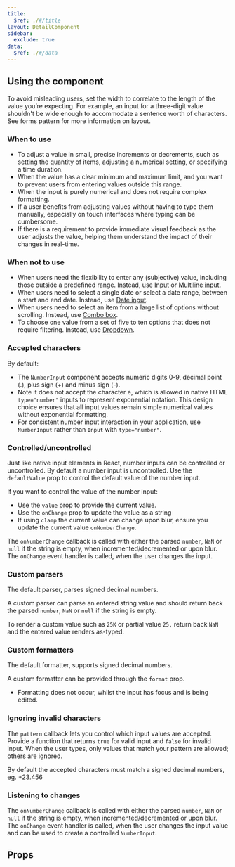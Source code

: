 ```yaml
---
title:
  $ref: ./#/title
layout: DetailComponent
sidebar:
  exclude: true
data:
  $ref: ./#/data
---
```


## Using the component

To avoid misleading users, set the width to correlate to the length of the value you’re expecting. For example, an input for a three-digit value shouldn't be wide enough to accommodate a sentence worth of characters. See forms pattern for more information on layout.

### When to use

- To adjust a value in small, precise increments or decrements, such as setting the quantity of items, adjusting a numerical setting, or specifying a time duration.
- When the value has a clear minimum and maximum limit, and you want to prevent users from entering values outside this range.
- When the input is purely numerical and does not require complex formatting.
- If a user benefits from adjusting values without having to type them manually, especially on touch interfaces where typing can be cumbersome.
- If there is a requirement to provide immediate visual feedback as the user adjusts the value, helping them understand the impact of their changes in real-time.

### When not to use

- When users need the flexibility to enter any (subjective) value, including those outside a predefined range. Instead, use [Input](/salt/components/input) or [Multiline input](/salt/components/multiline-input).
- When users need to select a single date or select a date range, between a start and end date. Instead, use [Date input](/salt/components/date-input).
- When users need to select an item from a large list of options without scrolling. Instead, use [Combo box](/salt/components/combo-box).
- To choose one value from a set of five to ten options that does not require filtering. Instead, use [Dropdown](/salt/components/dropdown).

### Accepted characters

By default:

- The `NumberInput` component accepts numeric digits 0-9, decimal point (.), plus sign (+) and minus sign (-).
- Note it does not accept the character e, which is allowed in native HTML `type="number"` inputs to represent exponential notation. This design choice ensures that all input values remain simple numerical values without exponential formatting.
- For consistent number input interaction in your application, use `NumberInput` rather than `Input` with `type="number"`.

### Controlled/uncontrolled

Just like native input elements in React, number inputs can be controlled or uncontrolled. By default a number input is uncontrolled. Use the `defaultValue` prop to control the default value of the number input.

If you want to control the value of the number input:

- Use the `value` prop to provide the current value.
- Use the `onChange` prop to update the value as a string
- If using `clamp` the current value can change upon blur, ensure you update the current value `onNumberChange`.

The `onNumberChange` callback is called with either the parsed `number`, `NaN` or `null` if the string is empty, when incremented/decremented or upon blur.
The `onChange` event handler is called, when the user changes the input.

### Custom parsers

The default parser, parses signed decimal numbers.

A custom parser can parse an entered string value and should return back the parsed `number`, `NaN` or `null` if the string is empty.

To render a custom value such as `25K` or partial value `25,` return back `NaN` and the entered value renders as-typed.

### Custom formatters

The default formatter, supports signed decimal numbers.

A custom formatter can be provided through the `format` prop.

- Formatting does not occur, whilst the input has focus and is being edited.

### Ignoring invalid characters

The `pattern` callback lets you control which input values are accepted. Provide a function that returns `true` for valid input and `false` for invalid input. When the user types, only values that match your pattern are allowed; others are ignored.

By default the accepted characters must match a signed decimal numbers, eg. +23.456

### Listening to changes

The `onNumberChange` callback is called with either the parsed `number`, `NaN` or `null` if the string is empty, when incremented/decremented or upon blur.
The `onChange` event handler is called, when the user changes the input value and can be used to create a controlled `NumberInput`.

## Props

<PropsTable packageName="lab" componentName="NumberInput" />
